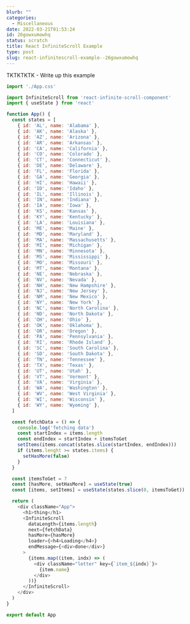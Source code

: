 ```yaml
---
blurb: ""
categories:
  - Miscellaneous
date: 2022-03-21T01:53:24
id: 26gowxumowhq
status: scratch
title: React InfiniteScroll Example
type: post
slug: react-infinitescroll-example--26gowxumowhq
---
```


TKTKTKTK - Write up this example 

```javascript
import './App.css'

import InfiniteScroll from 'react-infinite-scroll-component'
import { useState } from 'react'

function App() {
  const states = [
    { id: 'AL', name: 'Alabama' },
    { id: 'AK', name: 'Alaska' },
    { id: 'AZ', name: 'Arizona' },
    { id: 'AR', name: 'Arkansas' },
    { id: 'CA', name: 'California' },
    { id: 'CO', name: 'Colorado' },
    { id: 'CT', name: 'Connecticut' },
    { id: 'DE', name: 'Delaware' },
    { id: 'FL', name: 'Florida' },
    { id: 'GA', name: 'Georgia' },
    { id: 'HI', name: 'Hawaii' },
    { id: 'ID', name: 'Idaho' },
    { id: 'IL', name: 'Illinois' },
    { id: 'IN', name: 'Indiana' },
    { id: 'IA', name: 'Iowa' },
    { id: 'KS', name: 'Kansas' },
    { id: 'KY', name: 'Kentucky' },
    { id: 'LA', name: 'Louisiana' },
    { id: 'ME', name: 'Maine' },
    { id: 'MD', name: 'Maryland' },
    { id: 'MA', name: 'Massachusetts' },
    { id: 'MI', name: 'Michigan' },
    { id: 'MN', name: 'Minnesota' },
    { id: 'MS', name: 'Mississippi' },
    { id: 'MO', name: 'Missouri' },
    { id: 'MT', name: 'Montana' },
    { id: 'NE', name: 'Nebraska' },
    { id: 'NV', name: 'Nevada' },
    { id: 'NH', name: 'New Hampshire' },
    { id: 'NJ', name: 'New Jersey' },
    { id: 'NM', name: 'New Mexico' },
    { id: 'NY', name: 'New York' },
    { id: 'NC', name: 'North Carolina' },
    { id: 'ND', name: 'North Dakota' },
    { id: 'OH', name: 'Ohio' },
    { id: 'OK', name: 'Oklahoma' },
    { id: 'OR', name: 'Oregon' },
    { id: 'PA', name: 'Pennsylvania' },
    { id: 'RI', name: 'Rhode Island' },
    { id: 'SC', name: 'South Carolina' },
    { id: 'SD', name: 'South Dakota' },
    { id: 'TN', name: 'Tennessee' },
    { id: 'TX', name: 'Texas' },
    { id: 'UT', name: 'Utah' },
    { id: 'VT', name: 'Vermont' },
    { id: 'VA', name: 'Virginia' },
    { id: 'WA', name: 'Washington' },
    { id: 'WV', name: 'West Virginia' },
    { id: 'WI', name: 'Wisconsin' },
    { id: 'WY', name: 'Wyoming' },
  ]

  const fetchData = () => {
    console.log('fetching data')
    const startIndex = items.length
    const endIndex = startIndex + itemsToGet
    setItems(items.concat(states.slice(startIndex, endIndex)))
    if (items.lenght >= states.items) {
      setHasMore(false)
    }
  }

  const itemsToGet = 7
  const [hasMore, setHasMore] = useState(true)
  const [items, setItems] = useState(states.slice(0, itemsToGet))

  return (
    <div className="App">
      <h1>thing</h1>
      <InfiniteScroll
        dataLength={items.length}
        next={fetchData}
        hasMore={hasMore}
        loader={<h4>Loading</h4>}
        endMessage={<div>done</div>}
      >
        {items.map((item, indx) => (
          <div className="letter" key={`item_${indx}`}>
            {item.name}
          </div>
        ))}
      </InfiniteScroll>
    </div>
  )
}

export default App
```

